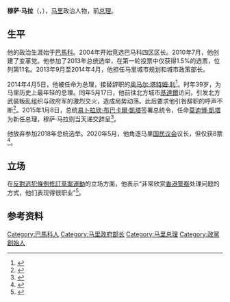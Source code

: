 {{Infobox officeholder
|name        = 穆萨·马拉
|native_name = Moussa Mara
|image       = Moussa Mara.jpg
|office      = [[马里总理|马里总理]]
|president   = [[易卜拉欣·布巴卡爾·凱塔|易卜拉欣·布巴卡爾·凱塔]]
|term_start  = 2014年4月5日
|term_end    = 2015年1月9日
|predecessor = [[奥马尔·塔特姆·利|奥马尔·塔特姆·利]]
|successor   = [[莫迪博·凱塔_(1942年)|莫迪博·凱塔]]
|office1     = 马里城市规划和城市政策部长
|term_start1 = 2013年9月5日
|term_end1   = 2014年4月5日
|birth_date  = {{birth date and age|1975|3|2|df=y}}
|birth_place = [[马里|马里]][[巴馬科|巴馬科]]
|death_date  = 
|death_place = 
|party       = 
}}
'''穆萨·马拉'''（{{lang-fr|Moussa Mara}}，{{bd|1975年|3月2日||catIdx=Mara}}），[[马里|马里]]政治人物，前[[马里总理|总理]]。
== 生平 ==
他的政治生涯始于[[巴馬科|巴馬科]]。2004年开始竞选巴马科四区区长。2010年7月，他创建了变革党。他参加了2013年总统选举，在第一轮投票中仅获得1.5%的选票，位列第11名。2013年9月至2014年4月，他担任马里城市规划和城市政策部长。

2014年4月5日，他被任命为总理，接替辞职的[[奥马尔·塔特姆·利|奥马尔·塔特姆·利]]<ref>{{cite web|url=http://www.aljazeera.com/news/africa/2014/04/mali-pm-government-quits-after-six-months-20144611218612951.html|title=Mali PM and government quits after six months - Africa|publisher=Al Jazeera|accessdate=2014-04-06|language=en}}</ref>。时年39岁，为马里历史上最年轻的总理。同年5月17日，他前往北方城市[[基達爾|基達爾]]访问，引发北方武装叛乱组织与政府军的激烈交火，造成局势动荡。此后要求他引咎辞职的呼声不断<ref>{{cite web|author=王猛|title=马里总统任命新总理 拟结束北方动荡局面|url=http://www.chinanews.com/gj/2015/01-09/6951732.shtml|publisher=中国新闻网|date=2015-01-09}}</ref>。2015年1月8日，总统[[易卜拉欣·布巴卡爾·凱塔|易卜拉欣·布巴卡爾·凱塔]]签署总统令，任命[[莫迪博·凱塔_(1942年)|莫迪博·凱塔]]为新任总理，穆萨·马拉则当天递交辞呈<ref>{{cite web|url=https://www.reuters.com/article/2015/01/08/us-mali-politics-primeminister-idUSKBN0KH23G20150108 |title=Mali president names Modibo Keita as new prime minister|work=Reuters|date=2015-01-08|language=en}}</ref>。

他放弃参加2018年总统选举。2020年5月，他角逐马里[[国民议会_(马里)|国民议会]]议长，但仅获8票<ref>{{cite web |author=邢建桥 |title=廷比内当选马里国民议会新议长 |url=http://www.xinhuanet.com/world/2020-05/12/c_1125973397.htm |publisher=新华网 |date=2020-05-12}}</ref>。
== 立场 ==
在[[反對逃犯條例修訂草案運動|反對逃犯條例修訂草案運動]]的立场方面，他表示“非常欣赏[[香港警察|香港警察]]处理问题的方式，他们表现得很职业”<ref>{{cite web|author1=陈思武|author2=徐瑞青|author3=姜江 |title=中国有足够智慧在香港止暴制乱恢复秩序|url=http://www.xinhuanet.com/mrdx/2019-11/20/c_138568604.htm|publisher=新华每日电讯|date=2019-11-20}}</ref>。
== 参考资料 ==
{{Reflist}}

{{s-start}}
{{s-off}}
{{s-bef|before=[[奥马尔·塔特姆·利|奥马尔·塔特姆·利]]}}
{{s-ttl|title=[[马里总理|马里总理]]|years=2014年－2015年}}
{{s-aft|after=[[莫迪博·凱塔_(1942年)|莫迪博·凱塔]]}}
{{s-end}}
{{Authority control}}
{{DEFAULTSORT:Mara, Moussa}}
[[Category:巴馬科人|Category:巴馬科人]]
[[Category:马里政府部长|Category:马里政府部长]]
[[Category:马里总理|Category:马里总理]]
[[Category:政黨創始人|Category:政黨創始人]]